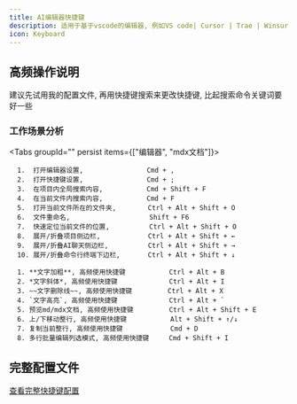 ```yaml
---
title: AI编辑器快捷键
description: 适用于基于vscode的编辑器, 例如VS code| Cursor | Trae | Winsurf
icon: Keyboard
---
```


## 高频操作说明
<Callout type="warn"> 建议先试用我的配置文件, 再用快捷键搜索来更改快捷键, 比起搜索命令关键词要好一些 </Callout>

### 工作场景分析

<Tabs groupId="" persist items={["编辑器", "mdx文档"]}>
  ```mdx title="编辑器" tab="编辑器" 
    1.  打开编辑器设置,                Cmd + ,
    2.  打开快捷键设置,                Cmd + ;
    3.  在项目内全局搜索内容,           Cmd + Shift + F
    4.  在当前文件内搜索内容,           Cmd + F
    5.  打开当前文件所在的文件夹,        Ctrl + Alt + Shift + O
    6.  文件重命名,                    Shift + F6
    7.  快速定位当前文件的位置,          Ctrl + Alt + Shift + O
    8.  展开/折叠项目侧边栏,            Ctrl + Alt + Shift + ←
    9.  展开/折叠AI聊天侧边栏,          Ctrl + Alt + Shift + →
    10. 展开/折叠命令行终端下边栏,       Ctrl + Alt + Shift + ↓
  ```
  
  ```mdx title="mdx文档" tab="mdx文档" 
    1. **文字加粗**, 高频使用快捷键           Ctrl + Alt + B
    2. *文字斜体*, 高频使用快捷键             Ctrl + Alt + I
    3. ~~文字删除线~~, 高频使用快捷键         Ctrl + Alt + X
    4. `文字高亮`, 高频使用快捷键             Ctrl + Alt + `
    5. 预览md/mdx文档, 高频使用快捷键         Ctrl + Alt + Shift + E
    6. 上/下移动整行, 高频使用快捷键           Alt + Shift + ↑/↓
    7. 复制当前整行, 高频使用快捷键            Cmd + D
    8. 多行批量编辑列选模式, 高频使用快捷键     Cmd + Shift + I
  ```
</Tabs>

## 完整配置文件
[查看完整快捷键配置](https://github.com/PowerZCY/next-ai-build/tree/main/docs/keybindings.jsonc)



